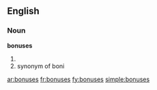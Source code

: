 ==English==

===Noun===
'''bonuses'''

# {{plural of|[[bonus]]}}
# synonym of boni

[[ar:bonuses]]
[[fr:bonuses]]
[[fy:bonuses]]
[[simple:bonuses]]